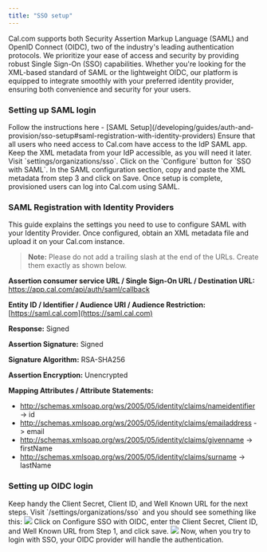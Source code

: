 ```yaml
---
title: "SSO setup"
---
```


Cal.com supports both Security Assertion Markup Language (SAML) and OpenID Connect (OIDC), two of the industry's leading authentication protocols. We prioritize your ease of access and security by providing robust Single Sign-On (SSO) capabilities. Whether you're looking for the XML-based standard of SAML or the lightweight OIDC, our platform is equipped to integrate smoothly with your preferred identity provider, ensuring both convenience and security for your users.

### Setting up SAML login

<Steps>
  <Step title="Create a SAML application with your Identity Provider (IdP)">
    Follow the instructions here - [SAML
    Setup](/developing/guides/auth-and-provision/sso-setup#saml-registration-with-identity-providers)
  </Step>
  <Step title="Configure access to the IdP SAML app">
    Ensure that all users who need access to Cal.com have access to the IdP SAML app.
  </Step>
  <Step title="Retrieve XML metadata from your IdP">
    Keep the XML metadata from your IdP accessible, as you will need it later.
  </Step>
  <Step title="Log in to your Organization Admin account">Visit `settings/organizations/sso`.</Step>
  <Step title="Configure SSO with SAML">Click on the `Configure` button for `SSO with SAML`.</Step>
  <Step title="Paste the XML metadata and Save">
    In the SAML configuration section, copy and paste the XML metadata from step 3 and click on Save.
  </Step>
  <Step title="Your users can now log into Cal using SAML">
    Once setup is complete, provisioned users can log into Cal.com using SAML.
  </Step>
</Steps>

### SAML Registration with Identity Providers

This guide explains the settings you need to use to configure SAML with your Identity Provider. Once configured, obtain an XML metadata file and upload it on your Cal.com instance.

> **Note:** Please do not add a trailing slash at the end of the URLs. Create them exactly as shown below.

**Assertion consumer service URL / Single Sign-On URL / Destination URL:** https://app.cal.com/api/auth/saml/callback

**Entity ID / Identifier / Audience URI / Audience Restriction:** [https://saml.cal.com](https://saml.cal.com)

**Response:** Signed

**Assertion Signature:** Signed

**Signature Algorithm:** RSA-SHA256

**Assertion Encryption:** Unencrypted

**Mapping Attributes / Attribute Statements:**

- http://schemas.xmlsoap.org/ws/2005/05/identity/claims/nameidentifier -> id
- http://schemas.xmlsoap.org/ws/2005/05/identity/claims/emailaddress -> email
- http://schemas.xmlsoap.org/ws/2005/05/identity/claims/givenname -> firstName
- http://schemas.xmlsoap.org/ws/2005/05/identity/claims/surname -> lastName

### Setting up OIDC login

<Steps>
  <Step title="Gather necessary credentials">
    Keep handy the Client Secret, Client ID, and Well Known URL for the next steps.
  </Step>
  <Step title="Log in and go to Organization SSO Settings">
    Visit `/settings/organizations/sso` and you should see something like this:
    <img src="/images/i1600x900-8ufcUyCOVwV6_hdudno.png" />
  </Step>
  <Step title="Configure SSO with OIDC">
    Click on Configure SSO with OIDC, enter the Client Secret, Client ID, and Well Known URL from Step 1, and
    click save.
    <img src="/images/i1600x900-GN1NLgrcf5r4_tmhni3.png" />
  </Step>
  <Step title="Complete OIDC setup">
    Now, when you try to login with SSO, your OIDC provider will handle the authentication.
  </Step>
</Steps>

